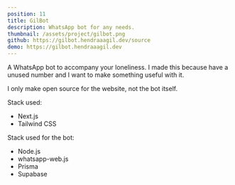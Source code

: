 ```yaml
---
position: 11
title: GilBot
description: WhatsApp bot for any needs.
thumbnail: /assets/project/gilbot.png
github: https://gilbot.hendraaagil.dev/source
demo: https://gilbot.hendraaagil.dev
---
```


A WhatsApp bot to accompany your loneliness. I made this because have a unused number and I want to make something useful with it.

I only make open source for the website, not the bot itself.

Stack used:

- Next.js
- Tailwind CSS

Stack used for the bot:

- Node.js
- whatsapp-web.js
- Prisma
- Supabase
